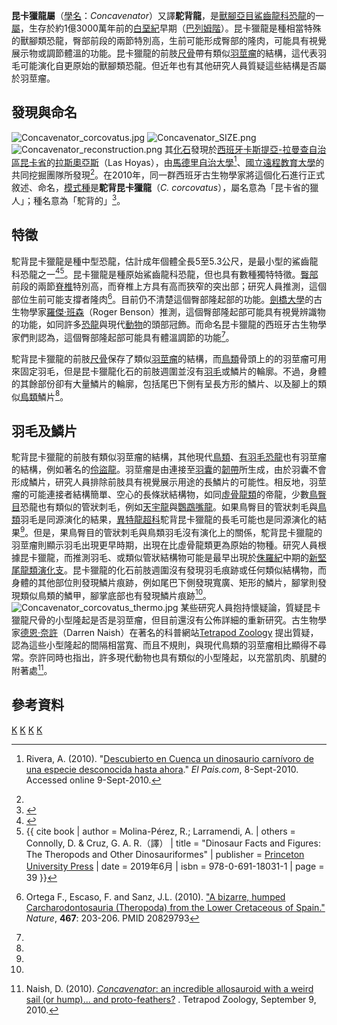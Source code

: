 {{Automatic Taxobox
| taxon = Concavenator
| fossil_range = [[白堊紀|白堊紀]]早期, {{fossil range|130|125.45}}
| image = Concavenator.jpg
| image_caption = 駝背昆卡獵龍的[[正模標本|正模標本]]
| authority = Ortega, Escaso & Sanz, 2010
| type_species = '''駝背昆卡獵龍<br>''Concavenator corcovatus'''''
| type_species_authority = Ortega, Escaso & Sanz, 2010
}}

'''昆卡獵龍屬'''（[[學名|學名]]：''Concavenator''）又譯'''駝背龍'''，是[[獸腳亞目|獸腳亞目]][[鯊齒龍科|鯊齒龍科]][[恐龍|恐龍]]的一[[屬|屬]]，生存於約1億3000萬年前的[[白堊紀|白堊紀]]早期（[[巴列姆階|巴列姆階]]）。昆卡獵龍是種相當特殊的獸腳類恐龍，臀部前段的兩節特別高，生前可能形成臀部的隆肉，可能具有視覺展示物或調節體溫的功能。昆卡獵龍的前肢[[尺骨|尺骨]]帶有類似[[羽莖瘤|羽莖瘤]]的結構，這代表羽毛可能演化自更原始的獸腳類恐龍。但近年也有其他研究人員質疑這些結構是否屬於羽莖瘤。

==發現與命名==
[[Image:Concavenator_corcovatus.jpg|thumb]] 
[[File:Concavenator_SIZE.png|thumb]]
[[Image:Concavenator_reconstruction.png|thumb]]
其[[化石|化石]]發現於[[西班牙|西班牙]][[卡斯提亞-拉曼查自治區|卡斯提亞-拉曼查自治區]][[昆卡省|昆卡省]]的[[拉斯奧亞斯|拉斯奧亞斯]]（Las Hoyas），由[[馬德里自治大學|馬德里自治大學]]<ref>{{es}}Rivera, A. (2010). "[http://www.elpais.com/articulo/sociedad/Descubierto/Cuenca/dinosaurio/carnivoro/especie/desconocida/ahora/elpepusoc/20100908elpepusoc_6/Tes Descubierto en Cuenca un dinosaurio carnívoro de una especie desconocida hasta ahora]." ''El Pais.com'', 8-Sept-2010. Accessed online 9-Sept-2010.</ref>、[[國立遠程教育大學|國立遠程教育大學]]的共同挖掘團隊所發現<ref name="laursen"/>。在2010年，同一群西班牙古生物學家將這個化石進行正式敘述、命名，[[模式種|模式種]]是'''駝背昆卡獵龍'''（''C. corcovatus''），屬名意為「昆卡省的獵人」；種名意為「駝背的」<ref name="laursen">{{en}}{{Cite news|author=Laursen, L.|year=2010|url=http://www.nature.com/news/2010/100908/full/news.2010.455.html|title=Crested dinosaur pushes back dawn of feathers|publisher=Nature News|date=2010-09-08|accessdate=2010-09-09|archive-date=2010-09-10|archive-url=https://web.archive.org/web/20100910162553/http://www.nature.com/news/2010/100908/full/news.2010.455.html|dead-url=no}}</ref>。

==特徵== 
駝背昆卡獵龍是種中型恐龍，估計成年個體全長5至5.3公尺，是最小型的鯊齒龍科恐龍之一<ref name=Paul2016>{{cite book | author = Paul, G. S. | title = The Princeton Field Guide to Dinosaurs: Second Edition | publisher = Princeton University Press | isbn = 978-0-691-16766-4 | date = 2016年11月 | page = 102 }}</ref><ref name = Molina-Pérez>{{ cite book | author = Molina-Pérez, R.; Larramendi, A. | others = Connolly, D. & Cruz, G. A. R.（譯） | title = 
"Dinosaur Facts and Figures: The Theropods and Other Dinosauriformes" | publisher = [[Princeton_University_Press|Princeton University Press]] | date = 2019年6月 | isbn = 978-0-691-18031-1 | page = 39 }}</ref>。昆卡獵龍是種原始鯊齒龍科恐龍，但也具有數種獨特特徵。[[臀部|臀部]]前段的兩節[[脊椎|脊椎]]特別高，而脊椎上方具有高而狹窄的突出部；研究人員推測，這個部位生前可能支撐者隆肉<ref name=description>{{en}}Ortega F., Escaso, F. and  Sanz, J.L. (2010). [http://pagina.jccm.es/museociencias/Ortega_etal_2010_Tero_Concavenator_Ki_Cuenca_esp_nature09181.pdf "A bizarre, humped Carcharodontosauria (Theropoda) from the Lower Cretaceous of Spain."] {{Wayback|url=http://pagina.jccm.es/museociencias/Ortega_etal_2010_Tero_Concavenator_Ki_Cuenca_esp_nature09181.pdf |date=20181008145947 }} ''Nature'', '''467''': 203-206. {{doi|10.1038/nature09181}} PMID 20829793</ref>。目前仍不清楚這個臀部隆起部的功能。[[劍橋大學|劍橋大學]]的古生物學家[[羅傑·班森|羅傑·班森]]（Roger Benson）推測，這個臀部隆起部可能具有視覺辨識物的功能，如同許多[[恐龍|恐龍]]與現代[[動物|動物]]的頭部冠飾。而命名昆卡獵龍的西班牙古生物學家們則認為，這個臀部隆起部可能具有體溫調節的功能<ref name="laursen"/>。

駝背昆卡獵龍的前肢[[尺骨|尺骨]]保存了類似[[羽莖瘤|羽莖瘤]]的結構，而[[鳥類|鳥類]]骨頭上的的羽莖瘤可用來固定羽毛，但是昆卡獵龍化石的前肢週圍並沒有[[羽毛|羽毛]]或鱗片的輪廓。不過，身體的其餘部份卻有大量鱗片的輪廓，包括尾巴下側有呈長方形的鱗片、以及腳上的類似[[鳥類|鳥類]]鱗片<ref name=description/>。

==羽毛及鱗片==
駝背昆卡獵龍的前肢有類似羽莖瘤的結構，其他現代[[鳥類|鳥類]]、[[有羽毛恐龍|有羽毛恐龍]]也有羽莖瘤的結構，例如著名的[[伶盜龍|伶盜龍]]。羽莖瘤是由連接至[[羽囊|羽囊]]的[[韌帶|韌帶]]所生成，由於羽囊不會形成鱗片，研究人員排除前肢具有視覺展示用途的長鱗片的可能性。相反地，羽莖瘤的可能連接者結構簡單、空心的長條狀結構物，如同[[虛骨龍類|虛骨龍類]]的帝龍，少數[[鳥臀目|鳥臀目]]恐龍也有類似的管狀刺毛，例如[[天宇龍|天宇龍]]與[[鸚鵡嘴龍|鸚鵡嘴龍]]。如果鳥臀目的管狀刺毛與[[鳥類|鳥類]]羽毛是同源演化的結果，[[異特龍超科|異特龍超科]]駝背昆卡獵龍的長毛可能也是同源演化的結果<ref name=description/>。但是，果鳥臀目的管狀刺毛與鳥類羽毛沒有演化上的關係，駝背昆卡獵龍的羽莖瘤則顯示羽毛出現更早時期，出現在比虛骨龍類更為原始的物種。研究人員根據昆卡獵龍，而推測羽毛、或類似管狀結構物可能是最早出現於[[侏羅紀|侏羅紀]]中期的[[新堅尾龍類|新堅尾龍類]][[演化支|演化支]]。昆卡獵龍的化石前肢週圍沒有發現羽毛痕跡或任何類似結構物，而身體的其他部位則發現鱗片痕跡，例如尾巴下側發現寬廣、矩形的鱗片，腳掌則發現類似鳥類的鱗甲，腳掌底部也有發現鱗片痕跡<ref name=description/>。
[[Image:Concavenator_corcovatus_thermo.jpg|thumb]]
某些研究人員抱持懷疑論，質疑昆卡獵龍尺骨的小型隆起是否是羽莖瘤，但目前還沒有公佈詳細的重新研究。古生物學家[[德恩·奈許|德恩·奈許]]（Darren Naish）在著名的科普網站[http://scienceblogs.com/tetrapodzoology/ Tetrapod Zoology] {{Wayback|url=http://scienceblogs.com/tetrapodzoology/ |date=20110613051114 }}提出質疑，認為這些小型隆起的間隔相當寬、而且不規則，與現代鳥類的羽莖瘤相比顯得不尋常。奈許同時也指出，許多現代動物也具有類似的小型隆起，以充當肌肉、肌腱的附著處<ref>{{en}}Naish, D. (2010). [http://scienceblogs.com/tetrapodzoology/2010/09/concavenator_incredible_allosauroid.php ''Concavenator'': an incredible allosauroid with a weird sail (or hump)... and proto-feathers?] {{Wayback|url=http://scienceblogs.com/tetrapodzoology/2010/09/concavenator_incredible_allosauroid.php |date=20100912171916 }}. Tetrapod Zoology, September 9, 2010.</ref>。

==參考資料==
{{reflist}}
{{獸腳亞目|A.}}
{{Taxonbar|from=Q131715}}

[[Category:鯊齒龍科|K]]
[[Category:下白堊紀恐龍|K]]
[[Category:歐洲恐龍|K]]
[[Category:有羽毛恐龍|K]]